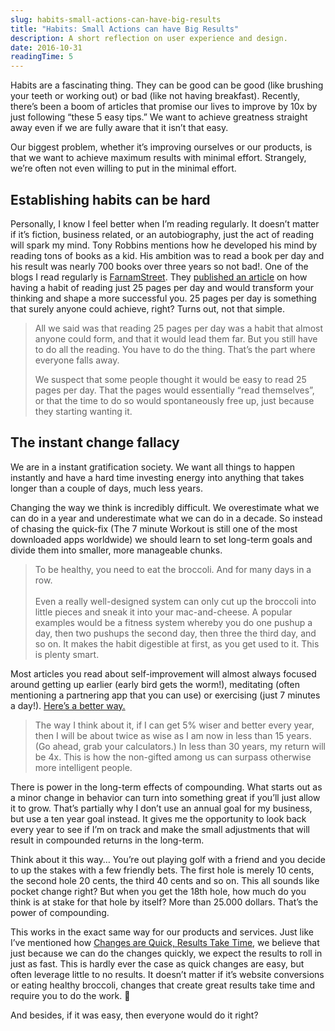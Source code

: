 ```yaml
---
slug: habits-small-actions-can-have-big-results
title: "Habits: Small Actions can have Big Results"
description: A short reflection on user experience and design.
date: 2016-10-31
readingTime: 5
---
```


Habits are a fascinating thing. They can be good can be good (like brushing your teeth or working out) or bad (like not having breakfast). Recently, there’s been a boom of articles that promise our lives to improve by 10x by just following “these 5 easy tips.” We want to achieve greatness straight away even if we are fully aware that it isn’t that easy.

Our biggest problem, whether it’s improving ourselves or our products, is that we want to achieve maximum results with minimal effort. Strangely, we’re often not even willing to put in the minimal effort.

## Establishing habits can be hard

Personally, I know I feel better when I’m reading regularly. It doesn’t matter if it’s fiction, business related, or an autobiography, just the act of reading will spark my mind. Tony Robbins mentions how he developed his mind by reading tons of books as a kid. His ambition was to read a book per day and his result was nearly 700 books over three years so not bad!. One of the blogs I read regularly is <a href="https://www.farnamstreetblog.com/" target="_blank">FarnamStreet</a>. They <a href="https://www.farnamstreetblog.com/2015/12/twenty-five-pages-a-day/" target="_blank">published an article</a> on how having a habit of reading just 25 pages per day and would transform your thinking and shape a more successful you. 25 pages per day is something that surely anyone could achieve, right? Turns out, not that simple.

> All we said was that reading 25 pages per day was a habit that almost anyone could form, and that it would lead them far. But you still have to do all the reading. You have to do the thing. That’s the part where everyone falls away.
>
> We suspect that some people thought it would be easy to read 25 pages per day. That the pages would essentially “read themselves”, or that the time to do so would spontaneously free up, just because they starting wanting it.

## The instant change fallacy

We are in a instant gratification society. We want all things to happen instantly and have a hard time investing energy into anything that takes longer than a couple of days, much less years.

Changing the way we think is incredibly difficult. We overestimate what we can do in a year and underestimate what we can do in a decade. So instead of chasing the quick-fix (The 7 minute Workout is still one of the most downloaded apps worldwide) we should learn to set long-term goals and divide them into smaller, more manageable chunks.

> To be healthy, you need to eat the broccoli. And for many days in a row.
<br /><br />Even a really well-designed system can only cut up the broccoli into little pieces and sneak it into your mac-and-cheese. A popular examples would be a fitness system whereby you do one pushup a day, then two pushups the second day, then three the third day, and so on. It makes the habit digestible at first, as you get used to it. This is plenty smart.

Most articles you read about self-improvement will almost always focused around getting up earlier (early bird gets the worm!), meditating (often mentioning a partnering app that you can use) or exercising (just 7 minutes a day!). <a href="https://www.farnamstreetblog.com/2016/03/five-percent-better/" target="_blank">Here’s a better way.</a>

> The way I think about it, if I can get 5% wiser and better every year, then I will be about twice as wise as I am now in less than 15 years. (Go ahead, grab your calculators.) In less than 30 years, my return will be 4x. This is how the non-gifted among us can surpass otherwise more intelligent people.

There is power in the long-term effects of compounding. What starts out as a minor change in behavior can turn into something great if you’ll just allow it to grow. That’s partially why I don’t use an annual goal for my business, but use a ten year goal instead. It gives me the opportunity to look back every year to see if I’m on track and make the small adjustments that will result in compounded returns in the long-term.

Think about it this way&#8230; You’re out playing golf with a friend and you decide to up the stakes with a few friendly bets. The first hole is merely 10 cents, the second hole 20 cents, the third 40 cents and so on. This all sounds like pocket change right? But when you get the 18th hole, how much do you think is at stake for that hole by itself? More than 25.000 dollars. That’s the power of compounding.

This works in the exact same way for our products and services. Just like I’ve mentioned how <a href="/conversion-change-quick-results-take-time/" target="_blank">Changes are Quick, Results Take Time</a>, we believe that just because we can do the changes quickly, we expect the results to roll in just as fast. This is hardly ever the case as quick changes are easy, but often leverage little to no results. It doesn’t matter if it’s website conversions or eating healthy broccoli, changes that create great results take time and require you to do the work. 🙂

And besides, if it was easy, then everyone would do it right?